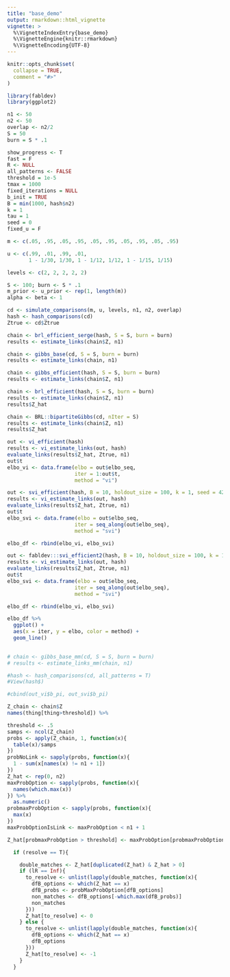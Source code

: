 ```yaml
---
title: "base_demo"
output: rmarkdown::html_vignette
vignette: >
  %\VignetteIndexEntry{base_demo}
  %\VignetteEngine{knitr::rmarkdown}
  %\VignetteEncoding{UTF-8}
---
```


```r
knitr::opts_chunk$set(
  collapse = TRUE,
  comment = "#>"
)
```

```r
library(fabldev)
library(ggplot2)
```


```r
n1 <- 50
n2 <- 50
overlap <- n2/2
S = 50
burn = S * .1

show_progress <- T
fast = F
R <- NULL
all_patterns <- FALSE
threshold = 1e-5
tmax = 1000
fixed_iterations = NULL
b_init = TRUE
B = min(1000, hash$n2)
k = 1
tau = 1
seed = 0
fixed_u = F

m <- c(.05, .95, .05, .95, .05, .95, .05, .95, .05, .95)

u <- c(.99, .01, .99, .01, 
       1 - 1/30, 1/30, 1 - 1/12, 1/12, 1 - 1/15, 1/15)

levels <- c(2, 2, 2, 2, 2)

S <- 100; burn <- S * .1
m_prior <- u_prior <- rep(1, length(m))
alpha <- beta <- 1

cd <- simulate_comparisons(m, u, levels, n1, n2, overlap)
hash <- hash_comparisons(cd)
Ztrue <- cd$Ztrue

chain <- brl_efficient_serge(hash, S = S, burn = burn)
results <- estimate_links(chain$Z, n1)

chain <- gibbs_base(cd, S = S, burn = burn)
results <- estimate_links(chain, n1)

chain <- gibbs_efficient(hash, S = S, burn = burn)
results <- estimate_links(chain$Z, n1)

chain <- brl_efficient(hash, S = S, burn = burn)
results <- estimate_links(chain$Z, n1)
results$Z_hat

chain <- BRL::bipartiteGibbs(cd, nIter = S)
results <- estimate_links(chain$Z, n1)
results$Z_hat

out <- vi_efficient(hash)
results <- vi_estimate_links(out, hash)
evaluate_links(results$Z_hat, Ztrue, n1)
out$t
elbo_vi <- data.frame(elbo = out$elbo_seq,
                      iter = 1:out$t, 
                      method = "vi")

out <- svi_efficient(hash, B = 10, holdout_size = 100, k = 1, seed = 42)
results <- vi_estimate_links(out, hash)
evaluate_links(results$Z_hat, Ztrue, n1)
out$t
elbo_svi <- data.frame(elbo = out$elbo_seq,
                      iter = seq_along(out$elbo_seq), 
                      method = "svi")

elbo_df <- rbind(elbo_vi, elbo_svi)

out <- fabldev:::svi_efficient2(hash, B = 10, holdout_size = 100, k = 1, seed = 42)
results <- vi_estimate_links(out, hash)
evaluate_links(results$Z_hat, Ztrue, n1)
out$t
elbo_svi <- data.frame(elbo = out$elbo_seq,
                      iter = seq_along(out$elbo_seq), 
                      method = "svi")

elbo_df <- rbind(elbo_vi, elbo_svi)

elbo_df %>% 
  ggplot() +
  aes(x = iter, y = elbo, color = method) +
  geom_line()
  

# chain <- gibbs_base_mm(cd, S = S, burn = burn)
# results <- estimate_links_mm(chain, n1)

#hash <- hash_comparisons(cd, all_patterns = T)
#View(hash$)

#cbind(out_vi$b_pi, out_svi$b_pi)
```


```r
Z_chain <- chain$Z
names(thing[thing>threshold]) %>% 

threshold <- .5
samps <- ncol(Z_chain)
probs <- apply(Z_chain, 1, function(x){
  table(x)/samps
})
probNoLink <- sapply(probs, function(x){
  1 - sum(x[names(x) != n1 + 1])
})
Z_hat <- rep(0, n2)
maxProbOption <- sapply(probs, function(x){
  names(which.max(x))
}) %>% 
  as.numeric()
probmaxProbOption <- sapply(probs, function(x){
  max(x)
})
maxProbOptionIsLink <- maxProbOption < n1 + 1

Z_hat[probmaxProbOption > threshold] <- maxProbOption[probmaxProbOption > threshold]

  if (resolve == T){

    double_matches <- Z_hat[duplicated(Z_hat) & Z_hat > 0]
    if (lR == Inf){
      to_resolve <- unlist(lapply(double_matches, function(x){
        dfB_options <- which(Z_hat == x)
        dfB_probs <- probMaxProbOption[dfB_options]
        non_matches <- dfB_options[-which.max(dfB_probs)]
        non_matches
      }))
      Z_hat[to_resolve] <- 0
    } else {
      to_resolve <- unlist(lapply(double_matches, function(x){
        dfB_options <- which(Z_hat == x)
        dfB_options
      }))
      Z_hat[to_resolve] <- -1
    }
  }


```

